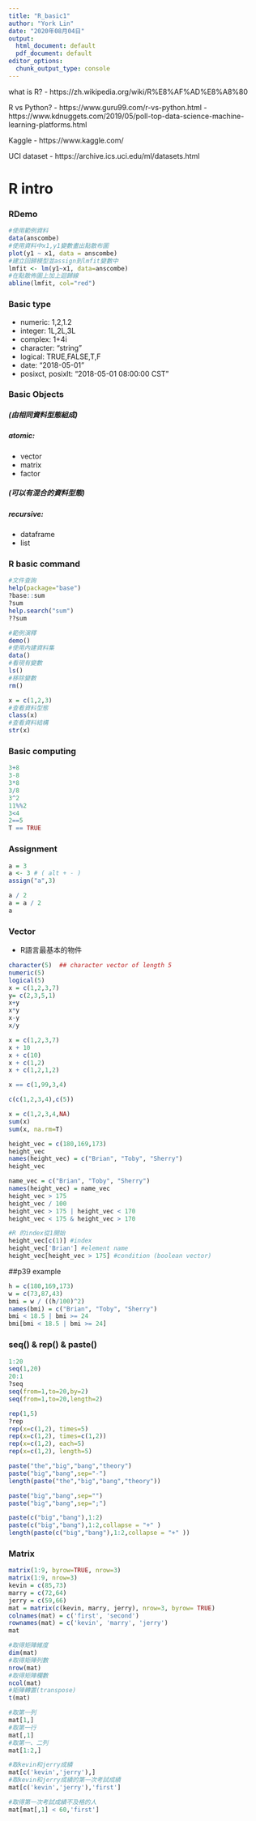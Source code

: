 ```yaml
---
title: "R_basic1"
author: "York Lin"
date: "2020年08月04日"
output:
  html_document: default
  pdf_document: default
editor_options:
  chunk_output_type: console
---
```

what is R?
- https://zh.wikipedia.org/wiki/R%E8%AF%AD%E8%A8%80

R vs Python?
- https://www.guru99.com/r-vs-python.html
- https://www.kdnuggets.com/2019/05/poll-top-data-science-machine-learning-platforms.html

Kaggle
- https://www.kaggle.com/

UCI dataset
- https://archive.ics.uci.edu/ml/datasets.html

# R intro
### RDemo
```r
#使用範例資料
data(anscombe)
#使用資料中x1,y1變數畫出點散布圖
plot(y1 ~ x1, data = anscombe)
#建立回歸模型並assign到lmfit變數中
lmfit <- lm(y1~x1, data=anscombe) 
#在點散佈圖上加上迴歸線
abline(lmfit, col="red")
```

### Basic type
- numeric: 1,2,1.2
- integer: 1L,2L,3L
- complex: 1+4i
- character: "string"
- logical: TRUE,FALSE,T,F
- date: "2018-05-01"
- posixct, posixlt: "2018-05-01 08:00:00 CST"

### Basic Objects
##### (由相同資料型態組成)
##### atomic:
- vector
- matrix
- factor

##### (可以有混合的資料型態)
##### recursive:
- dataframe
- list

### R basic command
```R
#文件查詢
help(package="base")
?base::sum
?sum
help.search("sum")
??sum

#範例演釋
demo()
#使用內建資料集
data()
#看現有變數
ls()
#移除變數
rm()

x = c(1,2,3)
#查看資料型態
class(x)
#查看資料結構
str(x)
```

### Basic computing
```R
3+8
3-8
3*8
3/8
3^2
11%%2
3<4
2==5
T == TRUE
```

### Assignment
```R
a = 3
a <- 3 # ( alt + - )
assign("a",3)

a / 2
a = a / 2
a
```

### Vector
- R語言最基本的物件
```R
character(5)  ## character vector of length 5
numeric(5)
logical(5)
x = c(1,2,3,7)
y= c(2,3,5,1)
x+y
x*y
x-y
x/y

x = c(1,2,3,7)
x + 10
x + c(10)
x + c(1,2)
x + c(1,2,1,2)

x == c(1,99,3,4)

c(c(1,2,3,4),c(5))

x = c(1,2,3,4,NA)
sum(x)
sum(x, na.rm=T)

height_vec = c(180,169,173)
height_vec
names(height_vec) = c("Brian", "Toby", "Sherry")
height_vec

name_vec = c("Brian", "Toby", "Sherry")
names(height_vec) = name_vec
height_vec > 175
height_vec / 100
height_vec > 175 | height_vec < 170
height_vec < 175 & height_vec > 170

#R 的index從1開始
height_vec[c(1)] #index
height_vec['Brian'] #element name
height_vec[height_vec > 175] #condition (boolean vector)
```

##p39 example
```R
h = c(180,169,173)
w = c(73,87,43)
bmi = w / ((h/100)^2)
names(bmi) = c("Brian", "Toby", "Sherry")
bmi < 18.5 | bmi >= 24
bmi[bmi < 18.5 | bmi >= 24]
```


### seq() & rep() & paste()
```R
1:20
seq(1,20)
20:1
?seq
seq(from=1,to=20,by=2)
seq(from=1,to=20,length=2)

rep(1,5)
?rep
rep(x=c(1,2), times=5)
rep(x=c(1,2), times=c(1,2))
rep(x=c(1,2), each=5)
rep(x=c(1,2), length=5)

paste("the","big","bang","theory")
paste("big","bang",sep="-")
length(paste("the","big","bang","theory"))

paste("big","bang",sep="")
paste("big","bang",sep=";")

paste(c("big","bang"),1:2)
paste(c("big","bang"),1:2,collapse = "+" )
length(paste(c("big","bang"),1:2,collapse = "+" ))
```

### Matrix
```R
matrix(1:9, byrow=TRUE, nrow=3)
matrix(1:9, nrow=3)
kevin = c(85,73)
marry = c(72,64)
jerry = c(59,66)
mat = matrix(c(kevin, marry, jerry), nrow=3, byrow= TRUE)
colnames(mat) = c('first', 'second')
rownames(mat) = c('kevin', 'marry', 'jerry')
mat

#取得矩陣維度
dim(mat)
#取得矩陣列數
nrow(mat)
#取得矩陣欄數
ncol(mat)
#矩陣轉置(transpose)
t(mat)

#取第一列
mat[1,]
#取第一行
mat[,1]
#取第一、二列
mat[1:2,]

#取kevin和jerry成績
mat[c('kevin','jerry'),]
#取kevin和jerry成績的第一次考試成績
mat[c('kevin','jerry'),'first']

#取得第一次考試成績不及格的人
mat[mat[,1] < 60,'first']
```
